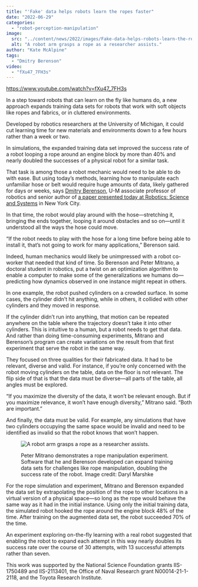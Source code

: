 ```yaml
---
title: "'Fake' data helps robots learn the ropes faster"
date: "2022-06-29"
categories: 
  - "robot-perception-manipulation"
image: 
  src: "../content/news/2022/images/Fake-data-helps-robots-learn-the-ropes-faster.jpg"
  alt: "A robot arm grasps a rope as a researcher assists."
author: "Kate McAlpine"
tags:
  - "Dmitry Berenson"
video: 
  - "fXu47_7FH3s"
---
```


https://www.youtube.com/watch?v=fXu47_7FH3s

In a step toward robots that can learn on the fly like humans do, a new approach expands training data sets for robots that work with soft objects like ropes and fabrics, or in cluttered environments.

Developed by robotics researchers at the University of Michigan, it could cut learning time for new materials and environments down to a few hours rather than a week or two.

In simulations, the expanded training data set improved the success rate of a robot looping a rope around an engine block by more than 40% and nearly doubled the successes of a physical robot for a similar task.

That task is among those a robot mechanic would need to be able to do with ease. But using today’s methods, learning how to manipulate each unfamiliar hose or belt would require huge amounts of data, likely gathered for days or weeks, says [Dmitry Berenson](https://web.eecs.umich.edu/~dmitryb/), U-M associate professor of robotics and senior author of [a paper presented today at Robotics: Science and Systems](https://arxiv.org/abs/2205.02886) in New York City. 

In that time, the robot would play around with the hose—stretching it, bringing the ends together, looping it around obstacles and so on—until it understood all the ways the hose could move.

“If the robot needs to play with the hose for a long time before being able to install it, that’s not going to work for many applications,” Berenson said.

Indeed, human mechanics would likely be unimpressed with a robot co-worker that needed that kind of time. So Berenson and Peter Mitrano, a doctoral student in robotics, put a twist on an optimization algorithm to enable a computer to make some of the generalizations we humans do—predicting how dynamics observed in one instance might repeat in others.

In one example, the robot pushed cylinders on a crowded surface. In some cases, the cylinder didn’t hit anything, while in others, it collided with other cylinders and they moved in response.

If the cylinder didn’t run into anything, that motion can be repeated anywhere on the table where the trajectory doesn’t take it into other cylinders. This is intuitive to a human, but a robot needs to get that data. And rather than doing time-consuming experiments, Mitrano and Berenson’s program can create variations on the result from that first experiment that serve the robot in the same way.

They focused on three qualities for their fabricated data. It had to be relevant, diverse and valid. For instance, if you’re only concerned with the robot moving cylinders on the table, data on the floor is not relevant. The flip side of that is that the data must be diverse—all parts of the table, all angles must be explored. 

“If you maximize the diversity of the data, it won’t be relevant enough. But if you maximize relevance, it won’t have enough diversity,” Mitrano said. “Both are important.”

And finally, the data must be valid. For example, any simulations that have two cylinders occupying the same space would be invalid and need to be identified as invalid so that the robot knows that won’t happen.

<figure>

![A robot arm grasps a rope as a researcher assists.](images/Fake-data-helps-robots-learn-the-ropes-faster.jpg)

<figcaption>

Peter Mitrano demonstrates a rope manipulation experiment. Software that he and Berenson developed can expand training data sets for challenges like rope manipulation, doubling the success rate of the robot. Image credit: Daryl Marshke

</figcaption>

</figure>

For the rope simulation and experiment, Mitrano and Berenson expanded the data set by extrapolating the position of the rope to other locations in a virtual version of a physical space—so long as the rope would behave the same way as it had in the initial instance. Using only the initial training data, the simulated robot hooked the rope around the engine block 48% of the time. After training on the augmented data set, the robot succeeded 70% of the time.

An experiment exploring on-the-fly learning with a real robot suggested that enabling the robot to expand each attempt in this way nearly doubles its success rate over the course of 30 attempts, with 13 successful attempts rather than seven.

This work was supported by the National Science Foundation grants IIS-1750489 and IIS-2113401, the Office of Naval Research grant N00014-21-1-2118, and the Toyota Research Institute.
